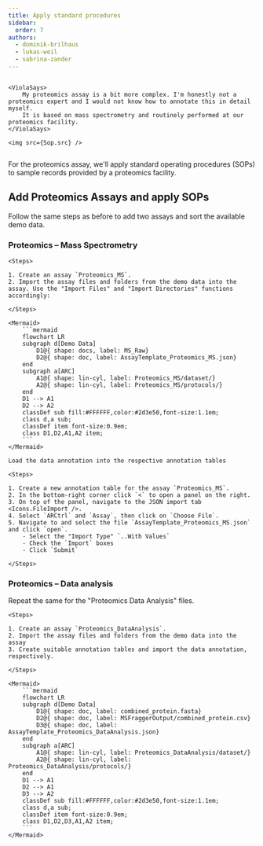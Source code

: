 ```yaml
---
title: Apply standard procedures
sidebar:
  order: 7
authors:
  - dominik-brilhaus
  - lukas-weil
  - sabrina-zander
---
```




<div style="display: flex;">

    <ViolaSays>
        My proteomics assay is a bit more complex. I'm honestly not a proteomics expert and I would not know how to annotate this in detail myself.
        It is based on mass spectrometry and routinely performed at our proteomics facility.
    </ViolaSays>

    <img src={Sop.src} />
</div>

For the proteomics assay, we'll apply standard operating procedures (SOPs) to sample records provided by a proteomics facility.

## Add Proteomics Assays and apply SOPs

Follow the same steps as before to add two assays and sort the available demo data.

### Proteomics – Mass Spectrometry

<Card icon="pen" title="ARCitect">

    <Steps>

    1. Create an assay `Proteomics_MS`.
    2. Import the assay files and folders from the demo data into the assay. Use the "Import Files" and "Import Directories" functions accordingly:
    
    </Steps>
    
    <Mermaid>
        ```mermaid
        flowchart LR
        subgraph d[Demo Data]
            D1@{ shape: docs, label: MS_Raw}
            D2@{ shape: doc, label: AssayTemplate_Proteomics_MS.json}
        end
        subgraph a[ARC]
            A1@{ shape: lin-cyl, label: Proteomics_MS/dataset/}
            A2@{ shape: lin-cyl, label: Proteomics_MS/protocols/}
        end
        D1 --> A1
        D2 --> A2
        classDef sub fill:#FFFFFF,color:#2d3e50,font-size:1.1em;
        class d,a sub;
        classDef item font-size:0.9em;
        class D1,D2,A1,A2 item;
        ```
    </Mermaid>

    Load the data annotation into the respective annotation tables

    <Steps>

    1. Create a new annotation table for the assay `Proteomics_MS`.
    2. In the bottom-right corner click `<` to open a panel on the right.
    3. On top of the panel, navigate to the JSON import tab <Icons.FileImport />.
    4. Select `ARCtrl` and `Assay`, then click on `Choose File`.
    5. Navigate to and select the file `AssayTemplate_Proteomics_MS.json` and click `open`.
        - Select the "Import Type" `..With Values`
        - Check the `Import` boxes
        - Click `Submit`
    
    </Steps>    

</Card>


### Proteomics – Data analysis


Repeat the same for the "Proteomics Data Analysis" files.

<Card icon="pen" title="ARCitect">

    <Steps>

    1. Create an assay `Proteomics_DataAnalysis`.
    2. Import the assay files and folders from the demo data into the assay
    3. Create suitable annotation tables and import the data annotation, respectively.
    
    </Steps>
    
    <Mermaid>
        ```mermaid
        flowchart LR
        subgraph d[Demo Data]
            D1@{ shape: doc, label: combined_protein.fasta}
            D2@{ shape: doc, label: MSFraggerOutput/combined_protein.csv}
            D3@{ shape: doc, label: AssayTemplate_Proteomics_DataAnalysis.json}
        end
        subgraph a[ARC]
            A1@{ shape: lin-cyl, label: Proteomics_DataAnalysis/dataset/}
            A2@{ shape: lin-cyl, label: Proteomics_DataAnalysis/protocols/}
        end
        D1 --> A1
        D2 --> A1
        D3 --> A2
        classDef sub fill:#FFFFFF,color:#2d3e50,font-size:1.1em;
        class d,a sub;
        classDef item font-size:0.9em;
        class D1,D2,D3,A1,A2 item;
        ```
    </Mermaid>

    

</Card>
